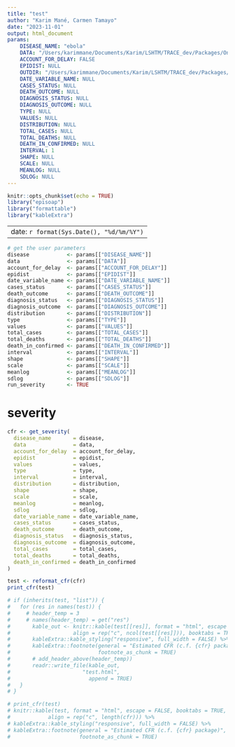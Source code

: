 ```yaml
---
title: "test"
author: "Karim Mané, Carmen Tamayo"
date: "2023-11-01"
output: html_document
params:
    DISEASE_NAME: "ebola"
    DATA: "/Users/karimmane/Documents/Karim/LSHTM/TRACE_dev/Packages/On_trace_github/episoap/inst/extdata/Marburg_EqGuinea_linelist.csv"
    ACCOUNT_FOR_DELAY: FALSE
    EPIDIST: NULL
    OUTDIR: "/Users/karimmane/Documents/Karim/LSHTM/TRACE_dev/Packages/On_trace_github/episoap"
    DATE_VARIABLE_NAME: NULL
    CASES_STATUS: NULL
    DEATH_OUTCOME: NULL
    DIAGNOSIS_STATUS: NULL
    DIAGNOSIS_OUTCOME: NULL
    TYPE: NULL
    VALUES: NULL
    DISTRIBUTION: NULL
    TOTAL_CASES: NULL
    TOTAL_DEATHS: NULL
    DEATH_IN_CONFIRMED: NULL
    INTERVAL: 1
    SHAPE: NULL
    SCALE: NULL
    MEANLOG: NULL
    SDLOG: NULL
---
```


```r
knitr::opts_chunk$set(echo = TRUE)
library("episoap")
library("formattable")
library("kableExtra")
```

---
    date: `r format(Sys.Date(), "%d/%m/%Y")`
---

```r
# get the user parameters
disease            <- params[["DISEASE_NAME"]]
data               <- params[["DATA"]]
account_for_delay  <- params[["ACCOUNT_FOR_DELAY"]]
epidist            <- params[["EPIDIST"]]
date_variable_name <- params[["DATE_VARIABLE_NAME"]]
cases_status       <- params[["CASES_STATUS"]]
death_outcome      <- params[["DEATH_OUTCOME"]]
diagnosis_status   <- params[["DIAGNOSIS_STATUS"]]
diagnosis_outcome  <- params[["DIAGNOSIS_OUTCOME"]]
distribution       <- params[["DISTRIBUTION"]]
type               <- params[["TYPE"]]
values             <- params[["VALUES"]]
total_cases        <- params[["TOTAL_CASES"]]
total_deaths       <- params[["TOTAL_DEATHS"]]
death_in_confirmed <- params[["DEATH_IN_CONFIRMED"]]
interval           <- params[["INTERVAL"]]
shape              <- params[["SHAPE"]]
scale              <- params[["SCALE"]]
meanlog            <- params[["MEANLOG"]]
sdlog              <- params[["SDLOG"]]
run_severity       <- TRUE
```

# severity

```r
cfr <- get_severity(
  disease_name       = disease,
  data               = data,
  account_for_delay  = account_for_delay,
  epidist            = epidist,
  values             = values,
  type               = type,
  interval           = interval,
  distribution       = distribution,
  shape              = shape,
  scale              = scale,
  meanlog            = meanlog,
  sdlog              = sdlog,
  date_variable_name = date_variable_name,
  cases_status       = cases_status,
  death_outcome      = death_outcome,
  diagnosis_status   = diagnosis_status,
  diagnosis_outcome  = diagnosis_outcome,
  total_cases        = total_cases,
  total_deaths       = total_deaths,
  death_in_confirmed = death_in_confirmed
)
```

```r
test <- reformat_cfr(cfr)
print_cfr(test)

# if (inherits(test, "list")) {
#   for (res in names(test)) {
#     # header_temp = 3
#     # names(header_temp) = get("res")
#       kable_out <- knitr::kable(test[[res]], format = "html", escape = FALSE,
#                    align = rep("c", ncol(test[[res]])), booktabs = TRUE) %>%
#       kableExtra::kable_styling("responsive", full_width = FALSE) %>%
#       kableExtra::footnote(general = "Estimated CFR (c.f. {cfr} package)",
#                            footnote_as_chunk = TRUE)
#       # add_header_above(header_temp))
#       readr::write_file(kable_out,
#                       "test.html",
#                         append = TRUE)
#   }
# }

# print_cfr(test)
# knitr::kable(test, format = "html", escape = FALSE, booktabs = TRUE,
#            align = rep("c", length(cfr))) %>%
# kableExtra::kable_styling("responsive", full_width = FALSE) %>%
# kableExtra::footnote(general = "Estimated CFR (c.f. {cfr} package)",
#                      footnote_as_chunk = TRUE)
```


